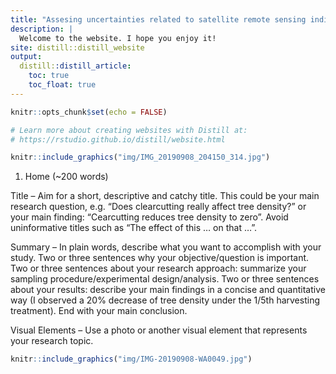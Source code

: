 ```yaml
---
title: "Assesing uncertainties related to satellite remote sensing indices to estimate Gross Primary Production"
description: |
  Welcome to the website. I hope you enjoy it!
site: distill::distill_website
output:
  distill::distill_article:
    toc: true
    toc_float: true
---
```


```r
knitr::opts_chunk$set(echo = FALSE)

# Learn more about creating websites with Distill at:
# https://rstudio.github.io/distill/website.html

```

```r
knitr::include_graphics("img/IMG_20190908_204150_314.jpg")
```

1. Home (~200 words)


Title – Aim for a short, descriptive and catchy title. This could be your main 
research question, e.g. “Does clearcutting really affect tree density?” or your
main finding: “Cearcutting reduces tree density to zero”. Avoid uninformative 
titles such as “The effect of this … on that …”.


Summary – In plain words, describe what you want to accomplish with your study. 
Two or three sentences why your objective/question is important. Two or three 
sentences about your research approach: summarize your sampling procedure/experimental design/analysis. Two or three sentences about your results: describe your main
findings in a concise and quantitative way (I observed a 20% decrease of tree 
density under the 1/5th harvesting treatment). End with your main conclusion.


Visual Elements – Use a photo or another visual element that represents your 
research topic.

```r
knitr::include_graphics("img/IMG-20190908-WA0049.jpg")
```
